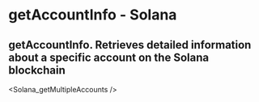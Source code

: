 # getAccountInfo - Solana

## getAccountInfo.  Retrieves detailed information about a specific account on the Solana blockchain


<Solana_getMultipleAccounts />

